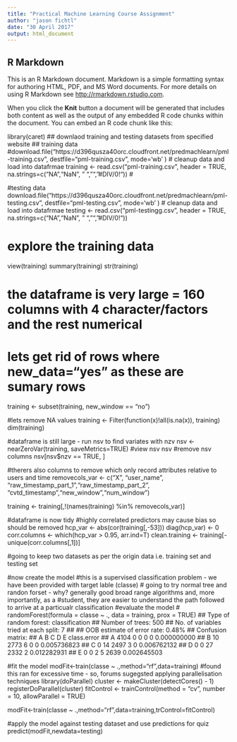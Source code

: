 ```yaml
---
title: "Practical Machine Learning Course Assignment"
author: "jason fichtl"
date: "30 April 2017"
output: html_document
---
```


## R Markdown

This is an R Markdown document. Markdown is a simple formatting syntax for authoring HTML, PDF, and MS Word documents. For more details on using R Markdown see <http://rmarkdown.rstudio.com>.

When you click the **Knit** button a document will be generated that includes both content as well as the output of any embedded R code chunks within the document. You can embed an R code chunk like this:



library(caret)
## downlaod training and testing datasets from specified website
## training data
#download.file("https://d396qusza40orc.cloudfront.net/predmachlearn/pml-training.csv", destfile="pml-training.csv", mode='wb' )
# cleanup data and load into datafrmae
training <- read.csv("pml-training.csv", header = TRUE, na.strings=c("NA","NaN", " ", "", "#DIV/0!"))
# 

#testing data
download.file("https://d396qusza40orc.cloudfront.net/predmachlearn/pml-testing.csv", destfile="pml-testing.csv", mode='wb' )
# cleanup data and load into datafrmae
testing <- read.csv("pml-testingg.csv", header = TRUE, na.strings=c("NA","NaN", " ", "", "#DIV/0!"))


# explore the training data
view(training)
summary(training)
str(training)

# the dataframe is very large = 160 columns with 4 character/factors and the rest numerical
# lets get rid of rows where new_data="yes" as these are sumary rows
training <- subset(training, new_window == "no")

#lets remove NA values 
training <- Filter(function(x)!all(is.na(x)), training)
dim(training)

#dataframe is still large - run nsv to find variates with nzv
nsv <- nearZeroVar(training, saveMetrics=TRUE)
#view nsv
nsv
#remove nsv columns
nsv[nsv$nzv == TRUE, ]

#therers also columns to remove which only record attributes relative to users and time 
removecols_var <-  c("X", "user_name", "raw_timestamp_part_1","raw_timestamp_part_2", "cvtd_timestamp","new_window","num_window")
  
training <- training[,!(names(training) %in% removecols_var)]

#dataframe is now tidy
#highly correlated predictors may cause bias so should be removed
hcp_var <- abs(cor(training[,-53]))
diag(hcp_var) <- 0
corr.columns <- which(hcp_var > 0.95, arr.ind=T)
clean.training <- training[-unique(corr.columns[,1])]

#going to keep two datasets as per the origin data i.e. training set and testing set

#now create the model
#this is a supervised classification problem - we have been provided with target lable (classe)
# going to try normal tree and randon forset - why? generally good broad range algorithms and, more importantly, as a #student, they are easier to understand the path followed to arrive at a particualr classification
#evaluate the model
#  randomForest(formula = classe ~ ., data = training, prox = TRUE) 
##                Type of random forest: classification
##                      Number of trees: 500
## No. of variables tried at each split: 7
## 
##         OOB estimate of  error rate: 0.48%
## Confusion matrix:
##      A    B    C    D    E class.error
## A 4104    0    0    0    0 0.000000000
## B   10 2773    6    0    0 0.005736823
## C    0   14 2497    3    0 0.006762132
## D    0    0   27 2332    2 0.012282931
## E    0    0    2    5 2639 0.002645503

#fit the model
modFit<-train(classe ~ .,method="rf",data=training)
#found this ran for excessive time - so, forums sugegsted applying parallelisation techniques
library(doParallel)
cluster <- makeCluster(detectCores() - 1)
registerDoParallel(cluster)
fitControl <- trainControl(method = "cv",
number = 10,
allowParallel = TRUE)

modFit<-train(classe ~ .,method="rf",data=training,trControl=fitControl)

#apply the model against testing dataset and use predictions for quiz
predict(modFit,newdata=testing)


